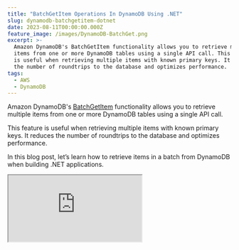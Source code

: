 ```yaml
---
title: "BatchGetItem Operations In DynamoDB Using .NET"
slug: dynamodb-batchgetitem-dotnet
date: 2023-08-11T00:00:00.000Z
feature_image: /images/DynamoDB-BatchGet.png
excerpt: >-
  Amazon DynamoDB's BatchGetItem functionality allows you to retrieve multiple
  items from one or more DynamoDB tables using a single API call. This feature
  is useful when retrieving multiple items with known primary keys. It reduces
  the number of roundtrips to the database and optimizes performance.
tags:
  - AWS
  - DynamoDB
---
```

Amazon DynamoDB's [BatchGetItem](https://docs.aws.amazon.com/amazondynamodb/latest/APIReference/API_BatchGetItem.html) functionality allows you to retrieve multiple items from one or more DynamoDB tables using a single API call.

This feature is useful when retrieving multiple items with known primary keys. It reduces the number of roundtrips to the database and optimizes performance.

In this blog post, let’s learn how to retrieve items in a batch from DynamoDB when building .NET applications.

<iframe src="https://www.youtube.com/embed/mrf_E4umaAg?feature=oembed" />

_This article is sponsored by AWS and is part of my [AWS Series](/blog/tag/aws/)._

We will learn, how to

-   Batch Fetch Using High-Level API (DynamoDBContext)
-   Batch Fetch Using Low-Level API (AmazonDynamoDBClient)

## DynamoDB BatchGetItem

The `BatchGetItem` retrieves items from one or more tables in DynamoDB given a set of primary keys.

A single batch operation can retrieve up to 16 MB of data and as many as 100 items in a single roundtrip. If either of these exceeds, the `BatchGetItem` returns a partial result.

DynamoDB `BatchGetItem` can be performed using the High-Level API (using the `DynamoDBContext` instance) and also the Low-Level API (using the `AmazonDynamoDBClient` instance).

Let's explore these methods and how to perform the operations on single and multiple tables.

## Batch Fetch Using HighLevel API (DynamoDBContext)

The `DynamoDBContext` is the High-Level API provided in the .NET SDK and abstracts over the Low-Level API. It makes it easier to work with DynamoDB by giving rich .NET classes to interact with.

### BatchGetItem on Single Table using High-Level API

The `DynamoDBContext` provides the `CreateBatchGet` generic function, that takes in the .NET type representing the DynamoDB Table Item. It returns a generic type of `BatchGet`.

The below API method, taken in a list of primary key values (hash, range key) as a `KeyValuePair`.

```csharp
[HttpPost("get-batch-dynamodbcontext-one-table")]
public async Task<List<WeatherForecast>> GetBatch(List<KeyValuePair<string,DateTime>> keys)
{
    var batchGet = _dynamoDbContext.CreateBatchGet<WeatherForecast>();
    foreach (var key in keys)
        batchGet.AddKey(key.Key, key.Value);
    await batchGet.ExecuteAsync();
    return batchGet.Results;
}

```

You can add the primary keys to retrieve from the specific table using the `AddKey` method on `BatchGet` instance.

When you call the `ExecuteAsync` it performs the batch request to DynamoDB and returns back the results as of the `Results` property on the `BatchGet` item as shown above.

### BatchGetItem on Multiple Tables using High-Level API

Each `BatchGet` instance represents a batch operation to one table in DynamoDB. This is specified using the generic type parameter passed to the `BatchGet` operation.

The DynamoDBContext uses the table name conventions to determine the table name to perform the queries on.

<BlogLink
  href="/blog/dynamodb-net-table/"
  title=".NET DynamoDB SDK: Understanding Table Name Conventions and DynamoDBTable Attribute"
  description="The DynamoDB .NET SDK by default uses conventions to determine the Table name. However, it supports different options to configure and customize the name. Learn how to achieve this in this post."
  authorImage="/images/logo-512x512.png"
  authorName="Rahul Pulikkot Nath"
  authorTitle="Rahul Nath"
  featureImage="/images/DynamoDB-Table-Name-Conventions.png"
/>

To retrieve items from multiple tables, we need to create multiple instances of the `BatchGet` type using the appropriate .NET Types.

The below code invokes the `CreateBatchGet` function using two different types, representing two different tables in DynamoDB.

```csharp
[HttpPost("get-batch-dynamodbcontext-multiple-table")]
public async Task<object> GetBatchMultiTable(List<KeyValuePair<string,DateTime>> keys)
{
    var batchGet1 = _dynamoDbContext.CreateBatchGet<WeatherForecast>();
    var batchGet2 = _dynamoDbContext.CreateBatchGet<WeatherForecastTable>();
    foreach (var key in keys)
    {
        batchGet1.AddKey(key.Key, key.Value);
        batchGet2.AddKey(key.Key, key.Value);
    }

    var batches = batchGet1.Combine(batchGet2);
    await batches.ExecuteAsync();

    return new
    {
        WeatherForecast = batchGet1.Results,
        WeatherForecastTable = batchGet2.Results
    };
}

```

Once adding the keys to fetch in each of the `BatchGet` operation, you can combine the multiple `BatchGet` instances into a single `MultiTableBatchGet` instance using the `Combine` method as shown above.

Like before we can perform the `ExecuteAsync` which invokes the call to DynamoDB to retrieve items from both the `BatchGet` requests.

_To keep things simple, I am getting the same keys from both the tables in the example above, but depending on your application and scenario you will be using different sets of keys and tables to retrieve data._

You can combine any number of `BatchGet` instances together and perform the call to DynamoDB as a single batch request.

#### CreateMultiTableBatchGet Function

The `DynamoDBContext` also has a function `CreateMultiTableBatchGet` that can be used to combine different `BatchGet` instances.

Instead of using the `Combine` method, you can call the `CreateMultiTableBatchGet` and pass in the `BatchGet` items as params.

```csharp
batches = _dynamoDbContext.CreateMultiTableBatchGet(batchGet1, batchGet2);
await batches.ExecuteAsync();

```

## Batch Fetch Using LowLevel API (AmazonDynamoDBClient)

When using the High-Level API it abstracts away a lot of the complexities of the underlying Low-Level API.

However, it also hides some of the functionality that might be useful in certain scenarios.

When the `BatchGetItem` requires exceeds the allowed item count/size, it returns a list of `UnprocessedKeys` collection. This property is available only through the Low-Level API.

Let's see how we can perform the same calls using the Low-Level API

### BatchGetItem on Single Table using .NET Low-Level API

The `AmazonDynamoDBClient` provides the `BatchGetItemAsync` function to get items in a batch.

It has multiple overloads and one of which uses the `BatchItemGetRequest` as shown below.

The `RequestItems` takes the list of table names that we are querying from and the keys to get from each of those tables (which is represented using the `KeysAndAttributes` type).

Below I loop through the `keys` to fetch from the `WeatherForecast` table and add the hash and range keys to identify each item to be retrieved from the table.

```csharp
[HttpPost("get-batch-dynamodbclient-one-table")]
public async Task<List<WeatherForecast>> GetBatchDynamoDbClient(Dictionary<string, DateTime> keys)
{
    var batchGetItemRequest = new BatchGetItemRequest();
    batchGetItemRequest.RequestItems = new Dictionary<string, KeysAndAttributes>()
    {
        {
            nameof(WeatherForecast), new KeysAndAttributes()
            {
                Keys = keys.Select(key => new Dictionary<string, AttributeValue>()
                {
                    {nameof(WeatherForecast.CityName), new AttributeValue(key.Key)},
                    {nameof(WeatherForecast.Date), new AttributeValue(key.Value.ToString(AWSSDKUtils.ISO8601DateFormat))}
                }).ToList()
            }
        }
    };
    var response = await _dynamoDbClient.BatchGetItemAsync(batchGetItemRequest);
    return response.Responses
        .SelectMany(t => t.Value.Select(Document.FromAttributeMap)
        .Select(_dynamoDbContext.FromDocument<WeatherForecast>))
        .ToList();
}

```

The `BatchGetItemAsync` function is to perform the fetch from the DynamoDB which returns a `BatchGetItemResponse`.

The `BatchGetItemResponse` contains the `Responses` property which contains the items retrieved in the batch request. It also has the `UnprocessedKeys` properties which return any keys that weren't processed in the current batch request.

### BatchGetItem on Multiple Tables  using .NET Low-Level API

To perform a batch get on multiple tables using the Low-Level `AmazonDynamoDBClient` instance, all we need to do is pass another key-value pair, indicating the different table name and the associated `KeysAndAttributes` to retrieve from that table.  

The below request fetches the same items from both `WeatherForecast` and `WeatherForecastTable` in DynamoDB.

```csharp
[HttpPost("get-batch-dynamodbclient-multi-table")]
public async Task<List<WeatherForecast>> GetBatchDynamoDbClientMulti(Dictionary<string, DateTime> keys)
{
    var batchGetItemRequest = new BatchGetItemRequest();
    batchGetItemRequest.RequestItems = new Dictionary<string, KeysAndAttributes>()
    {
        {
            nameof(WeatherForecast), new KeysAndAttributes()
            {
                Keys = keys.Select(key => new Dictionary<string, AttributeValue>()
                {
                    {nameof(WeatherForecast.CityName), new AttributeValue(key.Key)},
                    {nameof(WeatherForecast.Date), new AttributeValue(key.Value.ToString(AWSSDKUtils.ISO8601DateFormat))}
                }).ToList()
            }
        },
        {
            nameof(WeatherForecastTable), new KeysAndAttributes()
            {
                Keys = keys.Select(key => new Dictionary<string, AttributeValue>()
                {
                    {nameof(WeatherForecast.CityName), new AttributeValue(key.Key)},
                    {nameof(WeatherForecast.Date), new AttributeValue(key.Value.ToString(AWSSDKUtils.ISO8601DateFormat))}
                }).ToList()
            }
        }
    };
    var response = await _dynamoDbClient.BatchGetItemAsync(batchGetItemRequest);
    return response.Responses
        .SelectMany(t => t.Value.Select(Document.FromAttributeMap)
            .Select(_dynamoDbContext.FromDocument<WeatherForecast>))
        .ToList();
}

```

When processing the results you need to make sure to convert the items into the same .NET type based on the table it's reading the items from.

Since in the above case, both items are of the same shape I am converting them to the same type `WeatherForecast` using the `FromDocument` method.
